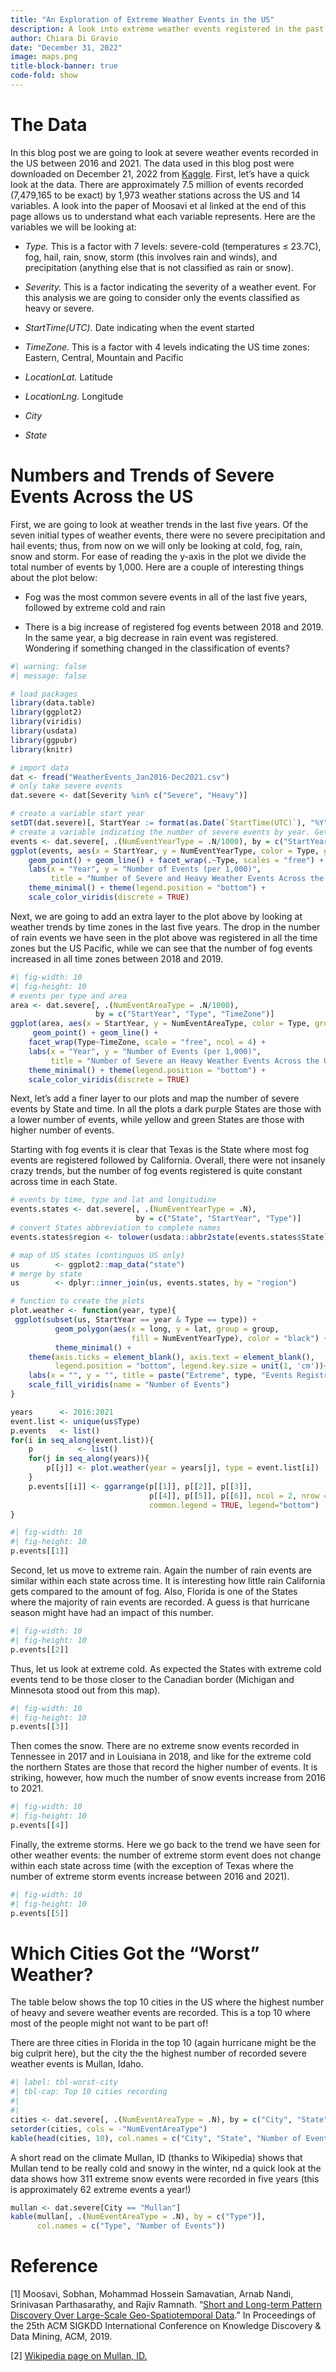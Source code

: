 ```yaml
---
title: "An Exploration of Extreme Weather Events in the US"
description: A look into extreme weather events registered in the past five years in the US.
author: Chiara Di Gravio
date: "December 31, 2022"
image: maps.png
title-block-banner: true
code-fold: show
---
```


# The Data

In this blog post we are going to look at severe weather events recorded in the US between 2016 and 2021. The data used in this blog post were downloaded on December 21, 2022 from [Kaggle](https://www.kaggle.com/datasets/sobhanmoosavi/us-weather-events). First, let's have a quick look at the data. There are approximately 7.5 million of events recorded (7,479,165 to be exact) by 1,973 weather stations across the US and 14 variables. A look into the paper of Moosavi et al linked at the end of this page allows us to understand what each variable represents. Here are the variables we will be looking at:

-   *Type.* This is a factor with 7 levels: severe-cold (temperatures $\leq$ 23.7C), fog, hail, rain, snow, storm (this involves rain and winds), and precipitation (anything else that is not classified as rain or snow).

-   *Severity.* This is a factor indicating the severity of a weather event. For this analysis we are going to consider only the events classified as heavy or severe.

-   *StartTime(UTC).* Date indicating when the event started

-   *TimeZone.* This is a factor with 4 levels indicating the US time zones: Eastern, Central, Mountain and Pacific

-   *LocationLat.* Latitude

-   *LocationLng.* Longitude

-   *City*

-   *State*

# Numbers and Trends of Severe Events Across the US

First, we are going to look at weather trends in the last five years. Of the seven initial types of weather events, there were no severe precipitation and hail events; thus, from now on we will only be looking at cold, fog, rain, snow and storm. For ease of reading the y-axis in the plot we divide the total number of events by 1,000. Here are a couple of interesting things about the plot below:

-   Fog was the most common severe events in all of the last five years, followed by extreme cold and rain

-   There is a big increase of registered fog events between 2018 and 2019. In the same year, a big decrease in rain event was registered. Wondering if something changed in the classification of events?

```r
#| warning: false
#| message: false

# load packages
library(data.table)
library(ggplot2)
library(viridis)
library(usdata)
library(ggpubr)
library(knitr)

# import data
dat <- fread("WeatherEvents_Jan2016-Dec2021.csv")
# only take severe events
dat.severe <- dat[Severity %in% c("Severe", "Heavy")]

# create a variable start year
setDT(dat.severe)[, StartYear := format(as.Date(`StartTime(UTC)`), "%Y")]
# create a variable indicating the number of severe events by year. Get the start year
events <- dat.severe[, .(NumEventYearType = .N/1000), by = c("StartYear", "Type")]
ggplot(events, aes(x = StartYear, y = NumEventYearType, color = Type, group = 1)) +
    geom_point() + geom_line() + facet_wrap(.~Type, scales = "free") +
    labs(x = "Year", y = "Number of Events (per 1,000)", 
         title = "Number of Severe and Heavy Weather Events Across the US") +
    theme_minimal() + theme(legend.position = "bottom") +
    scale_color_viridis(discrete = TRUE) 
```

Next, we are going to add an extra layer to the plot above by looking at weather trends by time zones in the last five years. The drop in the number of rain events we have seen in the plot above was registered in all the time zones but the US Pacific, while we can see that the number of fog events increased in all time zones between 2018 and 2019.

```r
#| fig-width: 10
#| fig-height: 10
# events per type and area
area <- dat.severe[, .(NumEventAreaType = .N/1000), 
                   by = c("StartYear", "Type", "TimeZone")]
ggplot(area, aes(x = StartYear, y = NumEventAreaType, color = Type, group = 1)) +
     geom_point() + geom_line() + 
    facet_wrap(Type~TimeZone, scale = "free", ncol = 4) +
    labs(x = "Year", y = "Number of Events (per 1,000)", 
         title = "Number of Severe an Heavy Weather Events Across the US") +
    theme_minimal() + theme(legend.position = "bottom") +
    scale_color_viridis(discrete = TRUE)
```

Next, let's add a finer layer to our plots and map the number of severe events by State and time. In all the plots a dark purple States are those with a lower number of events, while yellow and green States are those with higher number of events.

Starting with fog events it is clear that Texas is the State where most fog events are registered followed by California. Overall, there were not insanely crazy trends, but the number of fog events registered is quite constant across time in each State.

```r
# events by time, type and lat and longitudine
events.states <- dat.severe[, .(NumEventYearType = .N), 
                            by = c("State", "StartYear", "Type")]
# convert States abbreviation to complete names
events.states$region <- tolower(usdata::abbr2state(events.states$State))

# map of US states (continguos US only)
us        <- ggplot2::map_data("state")
# merge by state
us        <- dplyr::inner_join(us, events.states, by = "region")

# function to create the plots
plot.weather <- function(year, type){
 ggplot(subset(us, StartYear == year & Type == type)) + 
          geom_polygon(aes(x = long, y = lat, group = group, 
                           fill = NumEventYearType), color = "black") +
          theme_minimal() + 
    theme(axis.ticks = element_blank(), axis.text = element_blank(), 
          legend.position = "bottom", legend.key.size = unit(1, 'cm'))+
    labs(x = "", y = "", title = paste("Extreme", type, "Events Registred in the US in", year)) +
    scale_fill_viridis(name = "Number of Events")   
}

years      <- 2016:2021
event.list <- unique(us$Type)
p.events   <- list()
for(i in seq_along(event.list)){
    p          <- list()
    for(j in seq_along(years)){
        p[[j]] <- plot.weather(year = years[j], type = event.list[i])
    }
    p.events[[i]] <- ggarrange(p[[1]], p[[2]], p[[3]], 
                               p[[4]], p[[5]], p[[6]], ncol = 2, nrow = 3,
                               common.legend = TRUE, legend="bottom")
}
```

```r
#| fig-width: 10
#| fig-height: 10
p.events[[1]]
```

Second, let us move to extreme rain. Again the number of rain events are similar within each state across time. It is interesting how little rain California gets compared to the amount of fog. Also, Florida is one of the States where the majority of rain events are recorded. A guess is that hurricane season might have had an impact of this number.

```r
#| fig-width: 10
#| fig-height: 10
p.events[[2]]
```

Thus, let us look at extreme cold. As expected the States with extreme cold events tend to be those closer to the Canadian border (Michigan and Minnesota stood out from this map).

```r
#| fig-width: 10
#| fig-height: 10
p.events[[3]]
```

Then comes the snow. There are no extreme snow events recorded in Tennessee in 2017 and in Louisiana in 2018, and like for the extreme cold the northern States are those that record the higher number of events. It is striking, however, how much the number of snow events increase from 2016 to 2021.

```r
#| fig-width: 10
#| fig-height: 10
p.events[[4]]
```

Finally, the extreme storms. Here we go back to the trend we have seen for other weather events: the number of extreme storm event does not change within each state across time (with the exception of Texas where the number of extreme storm events increase between 2016 and 2021).

```r
#| fig-width: 10
#| fig-height: 10
p.events[[5]]
```

# Which Cities Got the "Worst" Weather?

The table below shows the top 10 cities in the US where the highest number of heavy and severe weather events are recorded. This is a top 10 where most of the people might not want to be part of!

There are three cities in Florida in the top 10 (again hurricane might be the big culprit here), but the city the the highest number of recorded severe weather events is Mullan, Idaho.

```r
#| label: tbl-worst-city
#| tbl-cap: Top 10 cities recording 
#| 
#| 
cities <- dat.severe[, .(NumEventAreaType = .N), by = c("City", "State")]
setorder(cities, cols = -"NumEventAreaType") 
kable(head(cities, 10), col.names = c("City", "State", "Number of Events"))
```

A short read on the climate Mullan, ID (thanks to Wikipedia) shows that Mullan tend to be really cold and snowy in the winter, nd a quick look at the data shows how 311 extreme snow events were recorded in five years (this is approximately 62 extreme events a year!)

```r
mullan <- dat.severe[City == "Mullan"]
kable(mullan[, .(NumEventAreaType = .N), by = c("Type")],
      col.names = c("Type", "Number of Events"))
```

# Reference

\[1\] Moosavi, Sobhan, Mohammad Hossein Samavatian, Arnab Nandi, Srinivasan Parthasarathy, and Rajiv Ramnath. "[Short and Long-term Pattern Discovery Over Large-Scale Geo-Spatiotemporal Data](https://arxiv.org/abs/1902.06792)." In Proceedings of the 25th ACM SIGKDD International Conference on Knowledge Discovery & Data Mining, ACM, 2019.

\[2\] [Wikipedia page on Mullan, ID.](https://en.wikipedia.org/wiki/Mullan,_Idaho)
